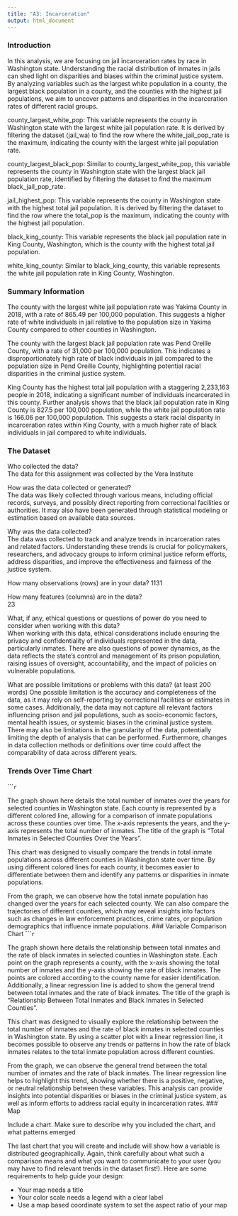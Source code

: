 ```yaml
---
title: "A3: Incarceration"
output: html_document
---
```


### Introduction

In this analysis, we are focusing on jail incarceration rates by race in Washington state. Understanding the racial distribution of inmates in jails can shed light on disparities and biases within the criminal justice system. By analyzing variables such as the largest white population in a county, the largest black population in a county, and the counties with the highest jail populations, we aim to uncover patterns and disparities in the incarceration rates of different racial groups.

county_largest_white_pop: This variable represents the county in Washington state with the largest white jail population rate. It is derived by filtering the dataset (jail_wa) to find the row where the white_jail_pop_rate is the maximum, indicating the county with the largest white jail population rate.

county_largest_black_pop: Similar to county_largest_white_pop, this variable represents the county in Washington state with the largest black jail population rate, identified by filtering the dataset to find the maximum black_jail_pop_rate.

jail_highest_pop: This variable represents the county in Washington state with the highest total jail population. It is derived by filtering the dataset to find the row where the total_pop is the maximum, indicating the county with the highest jail population.

black_king_county: This variable represents the black jail population rate in King County, Washington, which is the county with the highest total jail population.

white_king_county: Similar to black_king_county, this variable represents the white jail population rate in King County, Washington.

### Summary Information

The county with the largest white jail population rate was Yakima County in 2018, with a rate of 865.49 per 100,000 population. This suggests a higher rate of white individuals in jail relative to the population size in Yakima County compared to other counties in Washington.

The county with the largest black jail population rate was Pend Oreille County, with a rate of 31,000 per 100,000 population. This indicates a disproportionately high rate of black individuals in jail compared to the population size in Pend Oreille County, highlighting potential racial disparities in the criminal justice system.

King County has the highest total jail population with a staggering 2,233,163 people in 2018, indicating a significant number of individuals incarcerated in this county. Further analysis shows that the black jail population rate in King County is 827.5 per 100,000 population, while the white jail population rate is 166.06 per 100,000 population. This suggests a stark racial disparity in incarceration rates within King County, with a much higher rate of black individuals in jail compared to white individuals.

### The Dataset

Who collected the data?  
The data for this assignment was collected by the Vera Institute

How was the data collected or generated?  
The data was likely collected through various means, including official records, surveys, and possibly direct reporting from correctional facilities or authorities. It may also have been generated through statistical modeling or estimation based on available data sources.

Why was the data collected?  
The data was collected to track and analyze trends in incarceration rates and related factors. Understanding these trends is crucial for policymakers, researchers, and advocacy groups to inform criminal justice reform efforts, address disparities, and improve the effectiveness and fairness of the justice system.

How many observations (rows) are in your data? 
1131

How many features (columns) are in the data?  
23

What, if any, ethical questions or questions of power do you need to consider when working with this data?  
When working with this data, ethical considerations include ensuring the privacy and confidentiality of individuals represented in the data, particularly inmates. There are also questions of power dynamics, as the data reflects the state's control and management of its prison population, raising issues of oversight, accountability, and the impact of policies on vulnerable populations.

What are possible limitations or problems with this data?   (at least 200 words)
One possible limitation is the accuracy and completeness of the data, as it may rely on self-reporting by correctional facilities or estimates in some cases. Additionally, the data may not capture all relevant factors influencing prison and jail populations, such as socio-economic factors, mental health issues, or systemic biases in the criminal justice system. There may also be limitations in the granularity of the data, potentially limiting the depth of analysis that can be performed. Furthermore, changes in data collection methods or definitions over time could affect the comparability of data across different years.

### Trends Over Time Chart
``````r
```


The graph shown here details the total number of inmates over the years for selected counties in Washington state. Each county is represented by a different colored line, allowing for a comparison of inmate populations across these counties over time. The x-axis represents the years, and the y-axis represents the total number of inmates. The title of the graph is "Total Inmates in Selected Counties Over the Years".

This chart was designed to visually compare the trends in total inmate populations across different counties in Washington state over time. By using different colored lines for each county, it becomes easier to differentiate between them and identify any patterns or disparities in inmate populations.

From the graph, we can observe how the total inmate population has changed over the years for each selected county. We can also compare the trajectories of different counties, which may reveal insights into factors such as changes in law enforcement practices, crime rates, or population demographics that influence inmate populations.
### Variable Comparison Chart
``````r
```


The graph shown here details the relationship between total inmates and the rate of black inmates in selected counties in Washington state. Each point on the graph represents a county, with the x-axis showing the total number of inmates and the y-axis showing the rate of black inmates. The points are colored according to the county name for easier identification. Additionally, a linear regression line is added to show the general trend between total inmates and the rate of black inmates. The title of the graph is "Relationship Between Total Inmates and Black Inmates in Selected Counties".

This chart was designed to visually explore the relationship between the total number of inmates and the rate of black inmates in selected counties in Washington state. By using a scatter plot with a linear regression line, it becomes possible to observe any trends or patterns in how the rate of black inmates relates to the total inmate population across different counties.

From the graph, we can observe the general trend between the total number of inmates and the rate of black inmates. The linear regression line helps to highlight this trend, showing whether there is a positive, negative, or neutral relationship between these variables. This analysis can provide insights into potential disparities or biases in the criminal justice system, as well as inform efforts to address racial equity in incarceration rates.
### Map

Include a chart. Make sure to describe why you included the chart, and what patterns emerged

The last chart that you will create and include will show how a variable is distributed geographically. Again, think carefully about what such a comparison means and what you want to communicate to your user (you may have to find relevant trends in the dataset first!). Here are some requirements to help guide your design:

- Your map needs a title
- Your color scale needs a legend with a clear label
- Use a map based coordinate system to set the aspect ratio of your map

